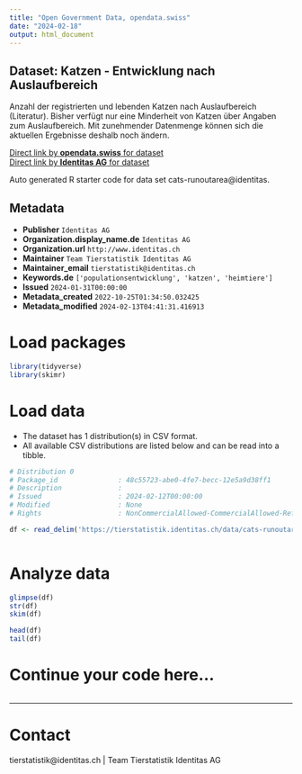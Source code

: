 ```yaml
---
title: "Open Government Data, opendata.swiss"
date: "2024-02-18"
output: html_document
---
```


## Dataset: Katzen - Entwicklung nach Auslaufbereich

Anzahl der registrierten und lebenden Katzen nach Auslaufbereich (Literatur). Bisher verfügt nur eine Minderheit von Katzen über Angaben zum Auslaufbereich. Mit zunehmender Datenmenge können sich die aktuellen Ergebnisse deshalb noch ändern.

[Direct link by **opendata.swiss** for dataset](https://opendata.swiss/de/dataset/katzen-entwicklung-nach-auslaufbereich)<br>
[Direct link by **Identitas AG** for dataset](https://tierstatistik.identitas.ch/)

Auto generated R starter code for data set cats-runoutarea@identitas.

## Metadata

- **Publisher** `Identitas AG`
- **Organization.display_name.de** `Identitas AG`
- **Organization.url** `http://www.identitas.ch`
- **Maintainer** `Team Tierstatistik Identitas AG`
- **Maintainer_email** `tierstatistik@identitas.ch`
- **Keywords.de** `['populationsentwicklung', 'katzen', 'heimtiere']`
- **Issued** `2024-01-31T00:00:00`
- **Metadata_created** `2022-10-25T01:34:50.032425`
- **Metadata_modified** `2024-02-13T04:41:31.416913`


# Load packages

```r

library(tidyverse)
library(skimr)

```

# Load data

-   The dataset has 1 distribution(s) in CSV format.
-   All available CSV distributions are listed below and can be read into a tibble.

```r

# Distribution 0
# Package_id               : 48c55723-abe0-4fe7-becc-12e5a9d38ff1
# Description              : 
# Issued                   : 2024-02-12T00:00:00
# Modified                 : None
# Rights                   : NonCommercialAllowed-CommercialAllowed-ReferenceRequired

df <- read_delim('https://tierstatistik.identitas.ch/data/cats-runoutarea.csv')



```

# Analyze data

```r

glimpse(df)
str(df)
skim(df)

head(df)
tail(df)

```

# Continue your code here...

```r

```

------------------------------------------------------------------------

# Contact

tierstatistik@identitas.ch | Team Tierstatistik Identitas AG
